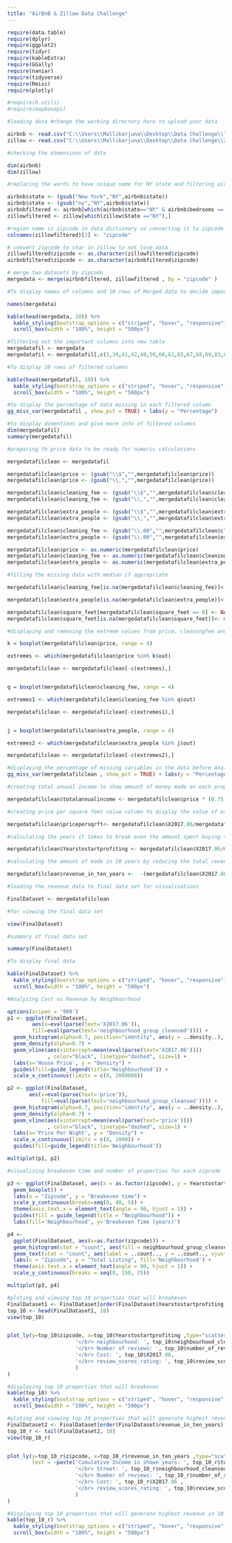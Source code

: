 ---
title: "AirBnB & Zillow Data Challenge"
---
```{r}

require(data.table)
require(dplyr)
require(ggplot2)
require(tidyr)
require(kableExtra)
require(GGally)
require(naniar)
require(tidyverse)
require(Rmisc)
require(plotly)

#require(R.utils)
#require(mapboxapi)
```



```{r}
#loading data #change the working directory here to upload your data

airbnb <- read.csv("C:\\Users\\Mallikarjuna\\Desktop\\Data Challenge\\listings.csv")
zillow <- read.csv("C:\\Users\\Mallikarjuna\\Desktop\\Data Challenge\\Zip_Zhvi_2bedroom.csv")

```



```{r}
#checking the dimensions of data

dim(airbnb)
dim(zillow)
```



```{r}
#replacing the words to have unique name for NY state and filtering airbnb data using state as NY and bedrooms as 2 

airbnb$state <- (gsub("New York","NY",airbnb$state))
airbnb$state <- (gsub("ny","NY",airbnb$state))
airbnbfiltered <- airbnb[which(airbnb$state=="NY" & airbnb$bedrooms == 2),]
zillowfiltered <- zillow[which(zillow$State =="NY"),]
```



```{r}
#region name is zipcode in data dictionary so converting it to zipcode 
colnames(zillowfiltered)[2] <- "zipcode"

# convert zipcode to char in zillow to not lose data
zillowfiltered$zipcode <- as.character(zillowfiltered$zipcode)
airbnbfiltered$zipcode <- as.character(airbnbfiltered$zipcode)

# merge two datasets by zipcode
mergedata <- merge(airbnbfiltered, zillowfiltered , by = "zipcode" )

```


```{r}
#To display names of columns and 10 rows of Merged data to decide important columns

names(mergedata)

kable(head(mergedata, 10)) %>% 
  kable_styling(bootstrap_options = c("striped", "hover", "responsive")) %>% 
  scroll_box(width = "100%", height = "500px")
```


```{r}
#filtering out the important columns into new table
mergedatafil <- mergedata
mergedatafil <- mergedatafil[,c(1,39,41,42,49,50,60,61,65,67,68,69,83,87,367)]

```



```{r}
#To display 10 rows of filtered columns

kable(head(mergedatafil, 10)) %>% 
  kable_styling(bootstrap_options = c("striped", "hover", "responsive")) %>% 
  scroll_box(width = "100%", height = "500px")
```



```{r}
#to display the percentage of data missing in each filtered column
gg_miss_var(mergedatafil , show_pct = TRUE) + labs(y = "Percentage")
```



```{r}
#to display dimentions and give more info of filtered columns
dim(mergedatafil)
summary(mergedatafil)
```



```{r}
#preparing th price data to be ready for numeric calculations

mergedatafilclean <- mergedatafil

mergedatafilclean$price <- (gsub("\\$","",mergedatafilclean$price))
mergedatafilclean$price <- (gsub("\\,","",mergedatafilclean$price))

mergedatafilclean$cleaning_fee <- (gsub("\\$","",mergedatafilclean$cleaning_fee))
mergedatafilclean$cleaning_fee <- (gsub("\\,","",mergedatafilclean$cleaning_fee))

mergedatafilclean$extra_people <- (gsub("\\$","",mergedatafilclean$extra_people))
mergedatafilclean$extra_people <- (gsub("\\,","",mergedatafilclean$extra_people))

mergedatafilclean$cleaning_fee <- (gsub("\\.00","",mergedatafilclean$cleaning_fee))
mergedatafilclean$extra_people <- (gsub("\\.00","",mergedatafilclean$extra_people))

mergedatafilclean$price <- as.numeric(mergedatafilclean$price)
mergedatafilclean$cleaning_fee <- as.numeric(mergedatafilclean$cleaning_fee)
mergedatafilclean$extra_people <- as.numeric(mergedatafilclean$extra_people)

```



```{r}
#filling the missing data with median if appropriate

mergedatafilclean$cleaning_fee[is.na(mergedatafilclean$cleaning_fee)]<- median(mergedatafilclean$cleaning_fee , na.rm = TRUE)

mergedatafilclean$extra_people[is.na(mergedatafilclean$extra_people)]<- median(mergedatafilclean$extra_people , na.rm = TRUE)

mergedatafilclean$square_feet[mergedatafilclean$square_feet == 0] <- NA
mergedatafilclean$square_feet[is.na(mergedatafilclean$square_feet)]<- median(mergedatafilclean$square_feet , na.rm = TRUE)

```



```{r}
#displaying and removing the extreme values from price, cleaningfee and extrapeople 

k = boxplot(mergedatafilclean$price, range = 4)

extremes <- which(mergedatafilclean$price %in% k$out)

mergedatafilclean <- mergedatafilclean[-c(extremes),]


q = boxplot(mergedatafilclean$cleaning_fee, range = 4)

extremes1 <- which(mergedatafilclean$cleaning_fee %in% q$out)

mergedatafilclean <- mergedatafilclean[-c(extremes1),]


j = boxplot(mergedatafilclean$extra_people, range = 4)

extremes2 <- which(mergedatafilclean$extra_people %in% j$out)

mergedatafilclean <- mergedatafilclean[-c(extremes2),]


```



```{r}
#displaying the percentage of missing variables in the data before Analysis
gg_miss_var(mergedatafilclean , show_pct = TRUE) + labs(y = "Percentage")
```



```{r}
#creating total anuual income to show amount of money made on each property in an year

mergedatafilclean$totalannualincome <- mergedatafilclean$price * (0.75 * 365) + mergedatafilclean$cleaning_fee * (0.40 * 365)+ mergedatafilclean$extra_people*(0.2 * 365)

#creating price per square feet value column to display the value of each square feet in each locality

mergedatafilclean$pricepersqrft<- mergedatafilclean$X2017.06/mergedatafilclean$square_feet

#calculating the years it takes to break even the amount spent buying the property

mergedatafilclean$Yearstostartprofiting <- mergedatafilclean$X2017.06/mergedatafilclean$totalannualincome

#calculating the amount of made in 10 years by reducing the total revenue made in 10 years by the total spent on property

mergedatafilclean$revenue_in_ten_years <-  -(mergedatafilclean$X2017.06) + (10 * ((mergedatafilclean$price * (0.75 * 365) )+(mergedatafilclean$cleaning_fee * (0.40 * 365))+ (mergedatafilclean$extra_people*(0.2 * 365))))

#loading the revenue data to final data set for visualisations 

FinalDataset <- mergedatafilclean

#for viewing the final data set

view(FinalDataset)

#summary of final data set

summary(FinalDataset)

#To display final data

kable(FinalDataset) %>% 
  kable_styling(bootstrap_options = c("striped", "hover", "responsive")) %>% 
  scroll_box(width = "100%", height = "500px")

```



```{r}
#Analyzing Cost vs Revenue by Neighbourhood 

options(scipen = '999')
p1 <- ggplot(FinalDataset, 
        aes(x=eval(parse(text='X2017.06')), 
        fill=eval(parse(text='neighbourhood_group_cleansed')))) +
  geom_histogram(alpha=0.7, position="identity", aes(y = ..density..), color="black") +
  geom_density(alpha=0.7) +
  geom_vline(aes(xintercept=mean(eval(parse(text='X2017.06'))))
             , color="black", linetype="dashed", size=1) +
  labs(x='House Price', y = "Density") +
  guides(fill=guide_legend(title='Neighbourhood')) + 
  scale_x_continuous(limits = c(0, 2000000))

p2 <- ggplot(FinalDataset, 
       aes(x=eval(parse(text='price')), 
           fill=eval(parse(text='neighbourhood_group_cleansed')))) +
  geom_histogram(alpha=0.7, position="identity", aes(y = ..density..), color="black") +
  geom_density(alpha=0.7) +
  geom_vline(aes(xintercept=mean(eval(parse(text='price'))))
             , color="black", linetype="dashed", size=1) +
  labs(x='Price Per Night', y = "Density") +
  scale_x_continuous(limits = c(0, 1000)) +
  guides(fill=guide_legend(title='Neighbourhood'))

multiplot(p1, p2)
```



```{r}
#visualizing breakeven time and number of properties for each zipcode 

p3 <- ggplot(FinalDataset, aes(x = as.factor(zipcode), y = Yearstostartprofiting , fill = neighbourhood_group_cleansed)) + 
  geom_boxplot() +
  labs(x = "Zipcode", y = "Breakeven time") + 
  scale_y_continuous(breaks=seq(0, 40, 5)) +
  theme(axis.text.x = element_text(angle = 90, hjust = 1)) +
  guides(fill = guide_legend(title = "Neighbourhood")) +
  labs(fill='Neighbourhood', y='Breakeven Time (years)') 

p4 <-
  ggplot(FinalDataset, aes(x=as.factor(zipcode))) +
  geom_histogram(stat = "count", aes(fill = neighbourhood_group_cleansed)) +
  geom_text(stat = "count", aes(label = ..count.., y = ..count.., vjust = -0.2)) +
  labs(x = "Zipcode", y = "Total Listing", fill='Neighbourhood') + 
  theme(axis.text.x = element_text(angle = 90, hjust = 1)) +
  scale_y_continuous(breaks = seq(0, 150, 25))

multiplot(p3, p4)

```



```{r}
#ploting and viewing top 10 properties that will breakeven 
FinalDataset1 <- FinalDataset[order(FinalDataset$Yearstostartprofiting),]
top_10 <- head(FinalDataset1, 10)
view(top_10)


plot_ly(y=top_10$zipcode, x=top_10$Yearstostartprofiting ,type="scatter", mode="markers+lines" , color=top_10$neighbourhood_group_cleansed, text = ~paste('Cumulative Income in shown years: ', top_10$totalannualincome*top_10$Yearstostartprofiting,
                      '</br> neighbourhood: ', top_10$neighbourhood_cleansed,
                      '</br> Number of reviews: ', top_10$number_of_reviews,
                      '</br> Cost: ', top_10$X2017.06,
                      '</br> review_scores_rating: ', top_10$review_scores_rating
                      )
)
```



```{r}
#displaying top 10 properties that will breakeven 
kable(top_10) %>% 
  kable_styling(bootstrap_options = c("striped", "hover", "responsive")) %>% 
  scroll_box(width = "100%", height = "500px")

```



```{r}
#ploting and viewing top 10 properties that will generate highest revenue in 10 years
FinalDataset2 <- FinalDataset[order(FinalDataset$revenue_in_ten_years),]
top_10_r <- tail(FinalDataset2, 10)
view(top_10_r)


plot_ly(y=top_10_r$zipcode, x=top_10_r$revenue_in_ten_years ,type="scatter", mode="markers+lines" , color = top_10_r$neighbourhood_group_cleansed,
        text = ~paste('Cumulative Income in shown years: ', top_10_r$totalannualincome*top_10_r$Yearstostartprofiting,
                      '</br> Street: ', top_10_r$neighbourhood_cleansed,
                      '</br> Number of reviews: ', top_10_r$number_of_reviews,
                      '</br> Cost: ', top_10_r$X2017.06 ,
                      '</br> review_scores_rating: ', top_10$review_scores_rating
                      )
)
```



```{r}
#displaying top 10 properties that will generate highest revenue in 10 years
kable(top_10_r) %>% 
  kable_styling(bootstrap_options = c("striped", "hover", "responsive")) %>% 
  scroll_box(width = "100%", height = "500px")
```


